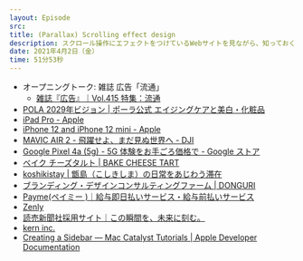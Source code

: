 ```yaml
---
layout: Episode
src: 
title: (Parallax) Scrolling effect design
description: スクロール操作にエフェクトをつけているWebサイトを見ながら、知っておくべきその問題点などについて話しました。
date: 2021年4月2日（金）
time: 51分53秒
---
```


- オープニングトーク: 雑誌 広告「流通」
    - [雑誌『広告』｜Vol.415 特集：流通](https://kohkoku.jp/archive/415/)
- [POLA 2029年ビジョン | ポーラ公式 エイジングケアと美白・化粧品](http://pola.co.jp/wecaremore/)
- [iPad Pro - Apple](https://www.apple.com/ipad-pro/)
- [iPhone 12 and iPhone 12 mini - Apple](https://www.apple.com/iphone-12/)
- [MAVIC AIR 2 - 飛躍せよ、まだ見ぬ世界へ - DJI](https://www.dji.com/jp/mavic-air-2)
- [Google Pixel 4a (5g) - 5G 体験をお手ごろ価格で - Google ストア](https://store.google.com/jp/product/pixel_4a_5g)
- [ベイク チーズタルト | BAKE CHEESE TART](https://cheesetart.com/)
- [koshikistay | 甑島（こしきしま）の日常をあじわう滞在](http://koshiki-stay.jp/)
- [ブランディング・デザインコンサルティングファーム | DONGURI](https://www.don-guri.com/)
- [Payme(ペイミー )｜給与即日払いサービス・給与前払いサービス](https://payme.tokyo/)
- [Zenly](https://zen.ly/ja)
- [読売新聞社採用サイト｜この瞬間を、未来に刻む。](https://saiyou.yomiuri.co.jp/)
- [kern inc.](https://kern.inc/)
- [Creating a Sidebar — Mac Catalyst Tutorials | Apple Developer Documentation](https://developer.apple.com/tutorials/mac-catalyst/creating-a-sidebar)
